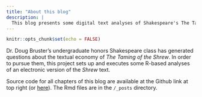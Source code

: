 ```yaml
---
title: "About this blog"
description: |
  This blog presents some digital text analyses of Shakespeare's The Taming of the Shrew.
---
```


```r
knitr::opts_chunk$set(echo = FALSE)
```

Dr. Doug Bruster's undergraduate honors Shakespeare class has generated questions about the textual economy of *The Taming of the Shrew*. In order to pursue them, this project sets up and executes some R-based analyses of an electronic version of the *Shrew* text.

Source code for all chapters of this blog are available at the Github link at top right (or [here](https://github.com/wordsmith189/analyzing-shrew)). The Rmd files are in the `/_posts` directory.